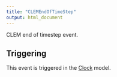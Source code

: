 ```yaml
---
title: "CLEMEndOfTimeStep"
output: html_document
---
```



CLEM end of timestep event.

## Triggering

This event is triggered in the [Clock](/docs/Models/Clock.qmd) model.
